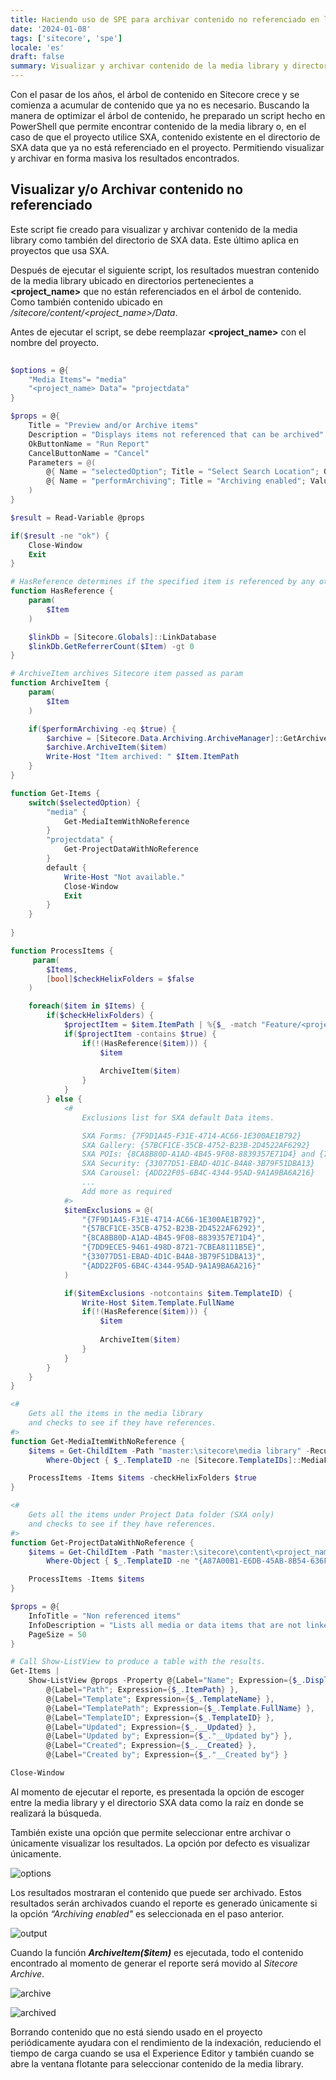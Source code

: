 ```yaml
---   
title: Haciendo uso de SPE para archivar contenido no referenciado en la media library y en el directorio de SXA data 
date: '2024-01-08'   
tags: ['sitecore', 'spe']   
locale: 'es'  
draft: false   
summary: Visualizar y archivar contenido de la media library y directorio SXA data que no está referenciado en tu proyecto. 
---   
```


 

Con el pasar de los años, el árbol de contenido en Sitecore crece y se comienza a acumular de contenido que ya no es necesario. 
Buscando la manera de optimizar el árbol de contenido, he preparado un script hecho en PowerShell que permite encontrar contenido de 
la media library o, en el caso de que el proyecto utilice SXA, contenido existente en el directorio de SXA data que ya no está 
referenciado en el proyecto. Permitiendo visualizar y archivar en forma masiva los resultados encontrados. 
 
  
## Visualizar y/o  Archivar contenido no referenciado 

 

Este script fie creado para visualizar y archivar contenido de la media library como también del directorio de SXA data. 
Este último aplica en proyectos que usa SXA.  

Después de ejecutar el siguiente script, los resultados muestran contenido de la media library ubicado en directorios 
pertenecientes a **\<project_name\>** que no están referenciados en el árbol de contenido. Como también contenido ubicado 
en _/sitecore/content/\<project_name\>/Data_. 

Antes de ejecutar el script, se debe reemplazar **\<project_name\>** con el nombre del proyecto.  

```powershell
  
$options = @{
    "Media Items"= "media"
    "<project_name> Data"= "projectdata"
}

$props = @{
    Title = "Preview and/or Archive items"
    Description = "Displays items not referenced that can be archived"
    OkButtonName = "Run Report"
    CancelButtonName = "Cancel"
    Parameters = @(
        @{ Name = "selectedOption"; Title = "Select Search Location"; Options = $options; Tooltip = "Choose one option" },
        @{ Name = "performArchiving"; Title = "Archiving enabled"; Value=$false; Tooltip = "Check to perform archiving"  }
    )
}

$result = Read-Variable @props

if($result -ne "ok") {
    Close-Window
    Exit
}

# HasReference determines if the specified item is referenced by any other item.
function HasReference {
    param(
        $Item
    )

    $linkDb = [Sitecore.Globals]::LinkDatabase
    $linkDb.GetReferrerCount($Item) -gt 0
}

# ArchiveItem archives Sitecore item passed as param
function ArchiveItem {
    param(
        $Item
    )

    if($performArchiving -eq $true) {
        $archive = [Sitecore.Data.Archiving.ArchiveManager]::GetArchive("archive", $Item.Database)
        $archive.ArchiveItem($item)
        Write-Host "Item archived: " $Item.ItemPath
    }
}

function Get-Items {
    switch($selectedOption) {
        "media" {
            Get-MediaItemWithNoReference
        }
        "projectdata" {
            Get-ProjectDataWithNoReference
        }
        default {
            Write-Host "Not available."
            Close-Window
            Exit
        }
    }
    
}

function ProcessItems {
     param(
        $Items,
        [bool]$checkHelixFolders = $false
    )

    foreach($item in $Items) {
        if($checkHelixFolders) {
            $projectItem = $item.ItemPath | %{$_ -match "Feature/<project_Name>/" -or $_ -match "Foundation/<project_Name>/" -or $_ -match "Project/<project_Name>/"}
            if($projectItem -contains $true) {
                if(!(HasReference($item))) {
                    $item
                    
                    ArchiveItem($item)
                }
            }
        } else {
            <# 
                Exclusions list for SXA default Data items.

                SXA Forms: {7F9D1A45-F31E-4714-AC66-1E300AE1B792}
                SXA Gallery: {57BCF1CE-35CB-4752-B23B-2D4522AF6292}
                SXA POIs: {8CA8B80D-A1AD-4B45-9F08-8839357E71D4} and {7DD9ECE5-9461-498D-8721-7CBEA8111B5E}
                SXA Security: {33077D51-EBAD-4D1C-B4A8-3B79F51DBA13}
                SXA Carousel: {ADD22F05-6B4C-4344-95AD-9A1A9BA6A216}
                ...
                Add more as required
            #>
            $itemExclusions = @(
                "{7F9D1A45-F31E-4714-AC66-1E300AE1B792}", 
                "{57BCF1CE-35CB-4752-B23B-2D4522AF6292}", 
                "{8CA8B80D-A1AD-4B45-9F08-8839357E71D4}", 
                "{7DD9ECE5-9461-498D-8721-7CBEA8111B5E}",
                "{33077D51-EBAD-4D1C-B4A8-3B79F51DBA13}",
                "{ADD22F05-6B4C-4344-95AD-9A1A9BA6A216}"
            )

            if($itemExclusions -notcontains $item.TemplateID) {
                Write-Host $item.Template.FullName
                if(!(HasReference($item))) {
                    $item
                    
                    ArchiveItem($item)
                }
            }
        }
    }
}

<# 
    Gets all the items in the media library
    and checks to see if they have references.
#>
function Get-MediaItemWithNoReference {
    $items = Get-ChildItem -Path "master:\sitecore\media library" -Recurse | 
        Where-Object { $_.TemplateID -ne [Sitecore.TemplateIDs]::MediaFolder }

    ProcessItems -Items $items -checkHelixFolders $true
}

<# 
    Gets all the items under Project Data folder (SXA only)
    and checks to see if they have references.
#>
function Get-ProjectDataWithNoReference {
    $items = Get-ChildItem -Path "master:\sitecore\content\<project_name>\Data" -Recurse | 
        Where-Object { $_.TemplateID -ne "{A87A00B1-E6DB-45AB-8B54-636FEC3B5523}"} # Exclude Common Folders; /sitecore/templates/Common/Folder

    ProcessItems -Items $items
}

$props = @{
    InfoTitle = "Non referenced items"
    InfoDescription = "Lists all media or data items that are not linked to other items."
    PageSize = 50
}

# Call Show-ListView to produce a table with the results.
Get-Items |
    Show-ListView @props -Property @{Label="Name"; Expression={$_.DisplayName} },
        @{Label="Path"; Expression={$_.ItemPath} },
        @{Label="Template"; Expression={$_.TemplateName} },
        @{Label="TemplatePath"; Expression={$_.Template.FullName} },
        @{Label="TemplateID"; Expression={$_.TemplateID} },
        @{Label="Updated"; Expression={$_.__Updated} },
        @{Label="Updated by"; Expression={$_."__Updated by"} },
        @{Label="Created"; Expression={$_.__Created} },
        @{Label="Created by"; Expression={$_."__Created by"} }

Close-Window
```

Al momento de ejecutar el reporte, es presentada la opción de escoger entre la media library y el directorio SXA data como la raíz 
en donde se realizará la búsqueda. 

También existe una opción que permite seleccionar entre archivar o únicamente visualizar los resultados. La opción por defecto 
es visualizar únicamente. 

 
![options](/static/images/preview-archive-items/options.png)  

 
Los resultados mostraran el contenido que puede ser archivado. Estos resultados serán archivados cuando el reporte es generado 
únicamente si la opción _“Archiving enabled"_ es seleccionada en el paso anterior. 

![output](/static/images/preview-archive-items/output.png)  
 

Cuando la función _**ArchiveItem($item)**_ es ejecutada, todo el contenido encontrado al momento de generar el reporte será 
movido al _Sitecore Archive_.  
 

 ![archive](/static/images/preview-archive-items/archive.png)  

 ![archived](/static/images/preview-archive-items/archived.png)  
 

Borrando contenido que no está siendo usado en el proyecto periódicamente ayudara con el rendimiento de la indexación, 
reduciendo el tiempo de carga cuando se usa el Experience Editor y también cuando se abre la ventana flotante para 
seleccionar contenido de la media library. 